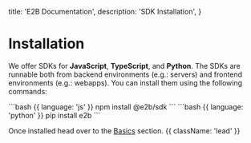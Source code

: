   title: 'E2B Documentation',
  description: 'SDK Installation',
}

# Installation

We offer SDKs for **JavaScript**, **TypeScript**, and **Python**. The SDKs are runnable both from backend environments (e.g.: servers) and frontend environments (e.g.: webapps).
You can install them using the following commands:

<CodeGroup isRunnable={false}>
```bash {{ language: 'js' }}
npm install @e2b/sdk
```
```bash {{ language: 'python' }}
pip install e2b
```
</CodeGroup>

Once installed head over to the [Basics](/getting-started/basics) section. {{ className: 'lead' }}
